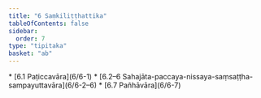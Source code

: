 ```yaml
---
title: "6 Saṃkiliṭṭhattika"
tableOfContents: false
sidebar:
  order: 7
type: "tipitaka"
basket: "ab"
---
```



<DynamicBreadcrumb />



<TableOfContents>
* [6.1 Paṭiccavāra](6/6-1)
* [6.2–6 Sahajāta-paccaya-nissaya-saṃsaṭṭha-sampayuttavāra](6/6-2–6)
* [6.7 Pañhāvāra](6/6-7)
</TableOfContents>